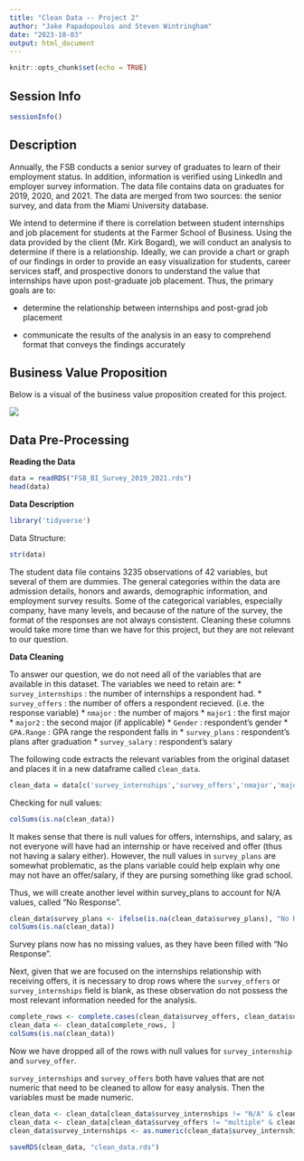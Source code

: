 ```yaml
---
title: "Clean Data -- Project 2"
author: "Jake Papadopoulos and Steven Wintringham"
date: "2023-10-03"
output: html_document
---
```


```r
knitr::opts_chunk$set(echo = TRUE)
```
## **Session Info**
```r
sessionInfo()
```

## **Description**

Annually, the FSB conducts a senior survey of graduates to learn of their employment status. In addition, information is verified using LinkedIn and employer survey information. The data file contains data on graduates for 2019, 2020, and 2021. The data are merged from two sources: the senior survey, and data from the Miami University database.

We intend to determine if there is correlation between student internships and job placement for students at the Farmer School of Business. Using the data provided by the client (Mr. Kirk Bogard), we will conduct an analysis to determine if there is a relationship. Ideally, we can provide a chart or graph of our findings in order to provide an easy visualization for students, career services staff, and prospective donors to understand the value that internships have upon post-graduate job placement. Thus, the primary goals are to:

-   determine the relationship between internships and post-grad job placement

-   communicate the results of the analysis in an easy to comprehend format that conveys the findings accurately

## **Business Value Proposition**

Below is a visual of the business value proposition created for this project.

![](images/Project 2 BVP.png)

## **Data Pre-Processing**

**Reading the Data**
```r
data = readRDS("FSB_BI_Survey_2019_2021.rds")
head(data)
```
**Data Description**

```r
library('tidyverse')
```
Data Structure:

```r
str(data)
```
The student data file contains 3235 observations of 42 variables, but several of them are dummies. The general categories within the data are admission details, honors and awards, demographic information, and employment survey results. Some of the categorical variables, especially company, have many levels, and because of the nature of the survey, the format of the responses are not always consistent. Cleaning these columns would take more time than we have for this project, but they are not relevant to our question.

**Data Cleaning**

To answer our question, we do not need all of the variables that are available in this dataset. The variables we need to retain are:
* `survey_internships` : the number of internships a respondent had.
* `survey_offers` : the number of offers a respondent recieved. (i.e. the response variable)
* `nmajor` : the number of majors
* `major1` : the first major
* `major2` : the second major (if applicable)
* `Gender` : respondent's gender
* `GPA.Range` : GPA range the respondent falls in
* `survey_plans` : respondent's plans after graduation
* `survey_salary` : respondent's salary

The following code extracts the relevant variables from the original dataset and places it in a new dataframe called `clean_data`.
```r
clean_data = data[c('survey_internships','survey_offers','nmajor','major1','major2','Gender','GPA.Range','survey_plans','survey_salary')]
```

Checking for null values:
```r
colSums(is.na(clean_data))
```
It makes sense that there is null values for offers, internships, and salary, as not everyone will have had an internship or have received and offer (thus not having a salary either). However, the null values in `survey_plans` are somewhat problematic, as the plans variable could help explain why one may not have an offer/salary, if they are pursing something like grad school.

Thus, we will create another level within survey_plans to account for N/A values, called "No Response".

```r
clean_data$survey_plans <- ifelse(is.na(clean_data$survey_plans), "No Response", clean_data$survey_plans)
colSums(is.na(clean_data))
```
Survey plans now has no missing values, as they have been filled with "No Response".

Next, given that we are focused on the internships relationship with receiving offers, it is necessary to drop rows where the `survey_offers` or `survey_internships` field is blank, as these observation do not possess the most relevant information needed for the analysis.

```r
complete_rows <- complete.cases(clean_data$survey_offers, clean_data$survey_internships)
clean_data <- clean_data[complete_rows, ]
colSums(is.na(clean_data))
```
Now we have dropped all of the rows with null values for `survey_internship` and `survey_offer`.

`survey_internships` and `survey_offers` both have values that are not numeric that need to be cleaned to allow for easy analysis. Then the variables must be made numeric.

```r
clean_data <- clean_data[clean_data$survey_internships != "N/A" & clean_data$survey_internships != "RPT",]
clean_data <- clean_data[clean_data$survey_offers != "multiple" & clean_data$survey_offers != "na" & clean_data$survey_offers != "2+",]
clean_data$survey_internships <- as.numeric(clean_data$survey_internships)
```



```r
saveRDS(clean_data, "clean_data.rds")
```

